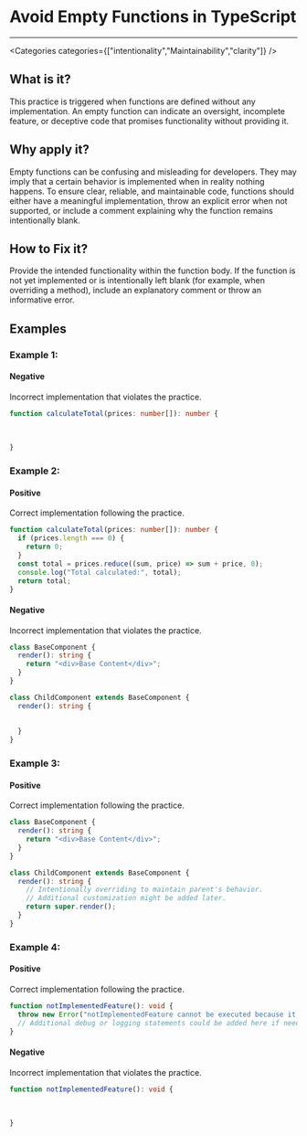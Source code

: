 

# Avoid Empty Functions in TypeScript

<Severity severity={SeverityLevels.MEDIUM} />

---

<Categories categories={["intentionality","Maintainability","clarity"]} />

## What is it?
This practice is triggered when functions are defined without any implementation. An empty function can indicate an oversight, incomplete feature, or deceptive code that promises functionality without providing it.

## Why apply it?
Empty functions can be confusing and misleading for developers. They may imply that a certain behavior is implemented when in reality nothing happens. To ensure clear, reliable, and maintainable code, functions should either have a meaningful implementation, throw an explicit error when not supported, or include a comment explaining why the function remains intentionally blank.

## How to Fix it?
Provide the intended functionality within the function body. If the function is not yet implemented or is intentionally left blank (for example, when overriding a method), include an explanatory comment or throw an informative error.

## Examples

### Example 1:

<!-- #example -->

#### Negative

<!-- #example_negative_description -->
Incorrect implementation that violates the practice.

<!-- #example_negative_code -->
```ts
function calculateTotal(prices: number[]): number {
  
  
  
}
```

### Example 2:

<!-- #example -->

#### Positive

<!-- #example_positive_description -->
Correct implementation following the practice.

<!-- #example_positive_code -->
```ts
function calculateTotal(prices: number[]): number {
  if (prices.length === 0) {
    return 0;
  }
  const total = prices.reduce((sum, price) => sum + price, 0);
  console.log("Total calculated:", total);
  return total;
}
```

#### Negative

<!-- #example_negative_description -->
Incorrect implementation that violates the practice.

<!-- #example_negative_code -->
```ts
class BaseComponent {
  render(): string {
    return "<div>Base Content</div>";
  }
}

class ChildComponent extends BaseComponent {
  render(): string {
    
    
  }
}
```

### Example 3:

<!-- #example -->

#### Positive

<!-- #example_positive_description -->
Correct implementation following the practice.

<!-- #example_positive_code -->
```ts
class BaseComponent {
  render(): string {
    return "<div>Base Content</div>";
  }
}

class ChildComponent extends BaseComponent {
  render(): string {
    // Intentionally overriding to maintain parent's behavior.
    // Additional customization might be added later.
    return super.render();
  }
}
```

### Example 4:

<!-- #example -->

#### Positive

<!-- #example_positive_description -->
Correct implementation following the practice.

<!-- #example_positive_code -->
```ts
function notImplementedFeature(): void {
  throw new Error("notImplementedFeature cannot be executed because it is under development.");
  // Additional debug or logging statements could be added here if needed.
}
```

#### Negative

<!-- #example_negative_description -->
Incorrect implementation that violates the practice.

<!-- #example_negative_code -->
```ts
function notImplementedFeature(): void {
  
  
  
}
```
